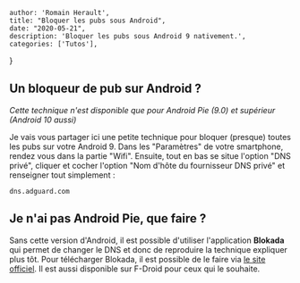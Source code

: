 
    author: 'Romain Herault',
    title: "Bloquer les pubs sous Android",
    date: "2020-05-21",
    description: 'Bloquer les pubs sous Android 9 nativement.',
    categories: ['Tutos'],
}


## Un bloqueur de pub sur Android ?

_Cette technique n'est disponible que pour Android Pie (9.0) et supérieur (Android 10 aussi)_

Je vais vous partager ici une petite technique pour bloquer (presque) toutes les pubs sur votre Android 9.
Dans les "Paramètres" de votre smartphone, rendez vous dans la partie "Wifi". Ensuite, tout en bas se situe l'option "DNS privé", cliquer et cocher l'option "Nom d'hôte du fournisseur DNS privé" et renseigner tout simplement : 

```
dns.adguard.com
```

## Je n'ai pas Android Pie, que faire ?

Sans cette version d'Android, il est possible d'utiliser l'application **Blokada** qui permet de changer le DNS et donc de reproduire la technique expliquer plus tôt.
Pour télécharger Blokada, il est possible de le faire via [le site officiel](https://blokada.org/). Il est aussi disponible sur F-Droid pour ceux qui le souhaite.
